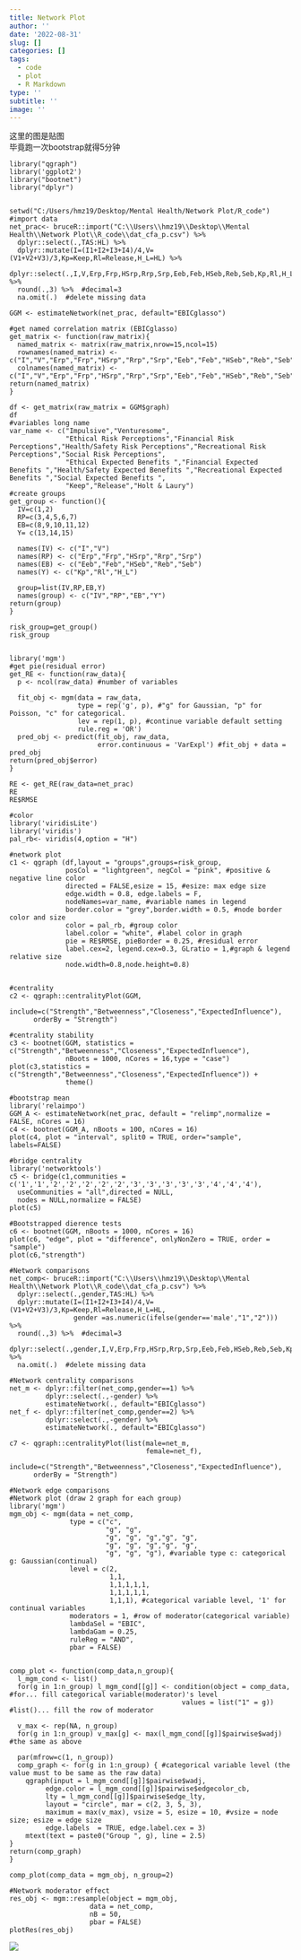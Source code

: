 ```yaml
---
title: Network Plot
author: ''
date: '2022-08-31'
slug: []
categories: []
tags:
  - code
  - plot
  - R Markdown
type: ''
subtitle: ''
image: ''
---
```


这里的图是贴图    
毕竟跑一次bootstrap就得5分钟

```{}
library("qgraph")
library('ggplot2')
library("bootnet") 
library("dplyr")


setwd("C:/Users/hmz19/Desktop/Mental Health/Network Plot/R_code")
#import data
net_prac<- bruceR::import("C:\\Users\\hmz19\\Desktop\\Mental Health\\Network Plot\\R_code\\dat_cfa_p.csv") %>%
  dplyr::select(.,TAS:HL) %>%
  dplyr::mutate(I=(I1+I2+I3+I4)/4,V=(V1+V2+V3)/3,Kp=Keep,Rl=Release,H_L=HL) %>%
  dplyr::select(.,I,V,Erp,Frp,HSrp,Rrp,Srp,Eeb,Feb,HSeb,Reb,Seb,Kp,Rl,H_L) %>%
  round(.,3) %>%  #decimal=3
  na.omit(.)  #delete missing data

GGM <- estimateNetwork(net_prac, default="EBICglasso") 

#get named correlation matrix (EBICglasso)
get_matrix <- function(raw_matrix){
  named_matrix <- matrix(raw_matrix,nrow=15,ncol=15)
  rownames(named_matrix) <- c("I","V","Erp","Frp","HSrp","Rrp","Srp","Eeb","Feb","HSeb","Reb","Seb","Kp","Rl","H_L")
  colnames(named_matrix) <- c("I","V","Erp","Frp","HSrp","Rrp","Srp","Eeb","Feb","HSeb","Reb","Seb","Kp","Rl","H_L")
return(named_matrix)
}

df <- get_matrix(raw_matrix = GGM$graph)
df
#variables long name
var_name <- c("Impulsive","Venturesome",
              "Ethical Risk Perceptions","Financial Risk Perceptions","Health/Safety Risk Perceptions","Recreational Risk Perceptions","Social Risk Perceptions",
              "Ethical Expected Benefits ","Financial Expected Benefits ","Health/Safety Expected Benefits ","Recreational Expected Benefits ","Social Expected Benefits ",
              "Keep","Release","Holt & Laury")
#create groups
get_group <- function(){
  IV=c(1,2)
  RP=c(3,4,5,6,7)
  EB=c(8,9,10,11,12)
  Y= c(13,14,15)

  names(IV) <- c("I","V")
  names(RP) <- c("Erp","Frp","HSrp","Rrp","Srp")
  names(EB) <- c("Eeb","Feb","HSeb","Reb","Seb")
  names(Y) <- c("Kp","Rl","H_L")

  group=list(IV,RP,EB,Y)
  names(group) <- c("IV","RP","EB","Y")
return(group)
}

risk_group=get_group()
risk_group


library('mgm')
#get pie(residual error)
get_RE <- function(raw_data){
  p <- ncol(raw_data) #number of variables
  
  fit_obj <- mgm(data = raw_data, 
                 type = rep('g', p), #"g" for Gaussian, "p" for Poisson, "c" for categorical.
                 lev = rep(1, p), #continue variable default setting
                 rule.reg = 'OR')
  pred_obj <- predict(fit_obj, raw_data, 
                      error.continuous = 'VarExpl') #fit_obj + data = pred_obj
return(pred_obj$error)
}

RE <- get_RE(raw_data=net_prac)
RE
RE$RMSE

#color
library('viridisLite')
library('viridis')
pal_rb<- viridis(4,option = "H")

#network plot
c1 <- qgraph (df,layout = "groups",groups=risk_group, 
              posCol = "lightgreen", negCol = "pink", #positive & negative line color
              directed = FALSE,esize = 15, #esize: max edge size                
              edge.width = 0.8, edge.labels = F,            
              nodeNames=var_name, #variable names in legend 
              border.color = "grey",border.width = 0.5, #node border color and size
              color = pal_rb, #group color
              label.color = "white", #label color in graph
              pie = RE$RMSE, pieBorder = 0.25, #residual error
              label.cex=2, legend.cex=0.3, GLratio = 1,#graph & legend relative size
              node.width=0.8,node.height=0.8) 


#centrality
c2 <- qgraph::centralityPlot(GGM, 
      include=c("Strength","Betweenness","Closeness","ExpectedInfluence"),
      orderBy = "Strength") 

#centrality stability
c3 <- bootnet(GGM, statistics = c("Strength","Betweenness","Closeness","ExpectedInfluence"), 
              nBoots = 1000, nCores = 16,type = "case") 
plot(c3,statistics = c("Strength","Betweenness","Closeness","ExpectedInfluence")) + 
              theme()

#bootstrap mean
library('relaimpo')
GGM_A <- estimateNetwork(net_prac, default = "relimp",normalize = FALSE, nCores = 16) 
c4 <- bootnet(GGM_A, nBoots = 100, nCores = 16)
plot(c4, plot = "interval", split0 = TRUE, order="sample", labels=FALSE)

#bridge centrality
library('networktools')
c5 <- bridge(c1,communities = c('1','1','2','2','2','2','2','3','3','3','3','3','4','4','4'),
  useCommunities = "all",directed = NULL,
  nodes = NULL,normalize = FALSE)
plot(c5)

#Bootstrapped dierence tests
c6 <- bootnet(GGM, nBoots = 1000, nCores = 16)
plot(c6, "edge", plot = "difference", onlyNonZero = TRUE, order = "sample")
plot(c6,"strength")

#Network comparisons
net_comp<- bruceR::import("C:\\Users\\hmz19\\Desktop\\Mental Health\\Network Plot\\R_code\\dat_cfa_p.csv") %>%
  dplyr::select(.,gender,TAS:HL) %>%
  dplyr::mutate(I=(I1+I2+I3+I4)/4,V=(V1+V2+V3)/3,Kp=Keep,Rl=Release,H_L=HL,
                gender =as.numeric(ifelse(gender=='male',"1","2"))) %>%
  round(.,3) %>%  #decimal=3
  dplyr::select(.,gender,I,V,Erp,Frp,HSrp,Rrp,Srp,Eeb,Feb,HSeb,Reb,Seb,Kp,Rl,H_L) %>%
  na.omit(.)  #delete missing data

#Network centrality comparisons
net_m <- dplyr::filter(net_comp,gender==1) %>%
         dplyr::select(.,-gender) %>%
         estimateNetwork(., default="EBICglasso")
net_f <- dplyr::filter(net_comp,gender==2) %>%
         dplyr::select(.,-gender) %>%
         estimateNetwork(., default="EBICglasso") 

c7 <- qgraph::centralityPlot(list(male=net_m,
                                  female=net_f), 
      include=c("Strength","Betweenness","Closeness","ExpectedInfluence"),
      orderBy = "Strength") 

#Network edge comparisons
#Network plot (draw 2 graph for each group)
library('mgm')
mgm_obj <- mgm(data = net_comp, 
               type = c("c", 
                        "g", "g", 
                        "g", "g", "g","g", "g", 
                        "g", "g", "g","g", "g", 
                        "g", "g", "g"), #variable type c: categorical g: Gaussian(continual)
               level = c(2,
                         1,1,
                         1,1,1,1,1,
                         1,1,1,1,1,
                         1,1,1), #categorical variable level, '1' for continual variables 
               moderators = 1, #row of moderator(categorical variable)
               lambdaSel = "EBIC", 
               lambdaGam = 0.25, 
               ruleReg = "AND", 
               pbar = FALSE)


comp_plot <- function(comp_data,n_group){
  l_mgm_cond <- list()
  for(g in 1:n_group) l_mgm_cond[[g]] <- condition(object = comp_data, #for... fill categorical variable(moderator)'s level
                                           values = list("1" = g)) #list()... fill the row of moderator

  v_max <- rep(NA, n_group)
  for(g in 1:n_group) v_max[g] <- max(l_mgm_cond[[g]]$pairwise$wadj) #the same as above

  par(mfrow=c(1, n_group)) 
  comp_graph <- for(g in 1:n_group) { #categorical variable level (the value must to be same as the raw data)
    qgraph(input = l_mgm_cond[[g]]$pairwise$wadj, 
         edge.color = l_mgm_cond[[g]]$pairwise$edgecolor_cb,
         lty = l_mgm_cond[[g]]$pairwise$edge_lty,
         layout = "circle", mar = c(2, 3, 5, 3),
         maximum = max(v_max), vsize = 5, esize = 10, #vsize = node size; esize = edge size
         edge.labels  = TRUE, edge.label.cex = 3)
    mtext(text = paste0("Group ", g), line = 2.5)
}
return(comp_graph)
}

comp_plot(comp_data = mgm_obj, n_group=2)

#Network moderator effect
res_obj <- mgm::resample(object = mgm_obj, 
                    data = net_comp, 
                    nB = 50, 
                    pbar = FALSE)
plotRes(res_obj)
```

![](/post/2022-08-31-network-plot_files/network_plot_with pie.png)